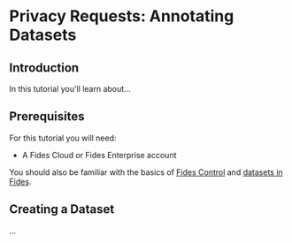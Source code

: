 
# Privacy Requests: Annotating Datasets

<TutorialKey duration="4" product="Fides" topic="Privacy Requests" interactive="true"/>

## Introduction
In this tutorial you'll learn about...

## Prerequisites

For this tutorial you will need:

* A Fides Cloud or Fides Enterprise account

You should also be familiar with the basics of [Fides Control](#LINK) and [datasets in Fides](#LINK).

## Creating a Dataset

...